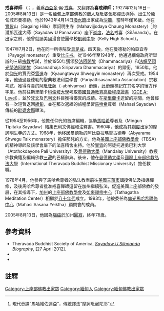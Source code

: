 {{BLPsources|time=2012-07-12T20:46:54+00:00}}
{{Infobox religious biography
|background = #FFD068 | color = black
| name        = 戒喜禪師
| title       = [[至上大哲士|至上大哲士]]Agga Maha Pandita
| dharma name = 戒喜（Sīlānanda,{{my|သီလာနန္ဒ}}）
| birth_name  =
| birth_date  = 1927年12月16日
| birth_place = {{MMR-1824}}[[曼德勒|曼德勒]]
| death_date = {{death date and age|2005|8|13|1927|12|16}}
| death_place = {{USA}}[[加州|加州]]
| death_cause = [[腦癌|腦癌]]
| nationality = {{MMR-1988}}
| religion = [[佛教|佛教]]
| school = [[上座部|上座部]]雪進派
| education  = [[科倫坡大學|科倫坡大學]]
}}
{{上座部佛教}}{{缅甸人名|吴}}
'''戒喜禪師''' （{{lang-my|သီလာနန္ဒ|Sīlānanda}}；{{lang-en|Sayādaw U Sīlānanda}}，義爲[[西亞多|西亞多]]·吳·[[尸羅|戒]][[難陀|喜]]，又翻譯為'''喜戒禪師'''；1927年12月16日－2005年8月13日）是一名[[緬甸|緬甸]][[上座部佛教|上座部佛教]]的[[僧人|僧人]]及[[毗婆舍那|毗婆舍那]]禪法導師。出生於緬甸城市曼德勒，他於1943年4月14日[[潑水節|潑水節]]出家成為[[沙彌|沙彌]]，當時年僅16歲。他在[[實皆|實皆]]山（Sagaing Hills）摩訶明生寺（Mahavijjodaya Chaung Monastery）<ref>現代音譯“馬哈維佐達亞”，傳統譯法“摩訶毗阇陀耶”</ref>的潘那瓦達大師（Sayadaw U Pannavata）座下[[剃度|剃度]]，[[法名|法名]]戒喜（Sīlānanda）。在出家之前，他曾就讀美國浸會使團學校[[凱利中學|凱利中學]]（Kelly High School）。

1947年7月2日，他在同一所寺院受[[具足戒|具足戒]]，四天後，他在曼德勒的帕亞宜寺（Payagyi monastery）重受[[比丘戒|比丘戒]]。從1946年至1948年，他通過緬甸政府所舉辦的三級[[宗教|宗教]]考試，並於1950年獲頒發[[法阿闍黎|法阿闍黎]]（Dhammacariya）和[[法幢至頂光榮法阿闍黎|法幢至頂光榮法阿闍黎]]（Sasanadhaja Siripavara Dhammacariya）的頭銜。1950年，他於[[仰光|仰光]]的賈兜亞[[雪進|雪進]]寺（Kyaungtawya Shwegyin monastery）再次受戒。1954年，他通過曼德勒的聖典教法利益學會（Pariyattisasanahita Association）宗教考試，獲得尊貴的[[阿毗旺薩|阿毗旺薩]]（-abhivamsa）銜頭，此銜頭標記在其名字的後方作字尾。他前往斯里蘭卡[[科倫坡大學|科倫坡大學]]考取[[英國普通教育高級程度證書|英國普通教育高級程度證書]]（[[GCE_A-Level|GCE A-Level]]），並於[[梵文|梵文]]及[[巴利文|巴利文]]科目獲得優異的成績。在[[斯里蘭卡|斯里蘭卡]]逗留的期間，他曾經有一次短暫返回[[緬甸|緬甸]]，並在那次返緬的旅程學習[[馬哈希|馬哈希]]尊者（Mahasi Sayadaw）傳統的[[毗婆舍那|毗婆舍那]]禪法。

從1954至1956年，他擔任仰光{{le|第六次佛典結集|Sixth Buddhist council}}的首席編輯，協助[[馬哈希|馬哈希]]尊者及{{le|明昆西亞多|Mingun Sayadaw|明昆持三藏尊者}}（Mingun Tipitaka Sayadaw）結集巴利文佛經和注釋書。1960年，他成為其[[剃度|剃度]]出家的摩訶明生寺的[[方丈|方丈]]。1968年，他移居[[曼德勒|曼德勒]]的阿比亞拉瑪雪古德寺（Abyarama Shwegu Taik monastery）擔任那兒的方丈。他為[[美國上座部佛教學會|美國上座部佛教學會]]（TBSA）的精神導師及該學會屬下的法喜精舍主持。他於[[實皆|實皆]]的阿徒托達勇巴利大學（Atothokdayone Pali University）及[[曼德勒大學|曼德勒大學]]（Mandalay University）教授佛教典籍及編輯佛教[[三藏|三藏]]的巴緬辭典。後來，他在[[曼德勒大學|曼德勒大學]]及[[國際上座部佛教弘法大學|國際上座部佛教弘法大學]]（International Theravada Buddhist Missionary University）擔任教職。

1978年4月，他參與了馬哈希尊者的弘法教團前往[[美國|美國]][[三藩市|三藩市]]講授佛法及指導禪修，及後馬哈希尊者批准戒喜禪師逗留在加州繼續弘法，促進美國上座部佛教的發展，在其指導下，[[加州|加州]]的[[上座部佛教學會|上座部佛教學會]]及[[如來禪修中心|如來禪修中心]]（Tathagatha Meditation Center）相繼於[[八十年代|八十年代]]成立。1993年，他被委任為[[仰光|仰光]][[馬哈希禪修中心|馬哈希禪修中心]]（Mahasi Sasana Yeiktha）顧問會的成員。

2005年8月13日，他因為[[腦癌|腦癌]]於加州[[圓寂|圓寂]]，終年78歲。

==參考資料==
*Theravada Buddhist Society of America, ''[https://web.archive.org/web/20120714063048/http://www.tbsa.org/articles/SayadawUSilanandaBio.html Sayadaw U Silananda Biography]'', [27 April 2012].
*{{cite news|url=http://www.buddhistchannel.tv/index.php?id=9,1559,0,0,1,0|title=World renowned Theravada teacher passes away|date=15 August 2005|work=The Buddhist Channel|accessdate=27 April 2012|archive-date=2021-01-15|archive-url=https://web.archive.org/web/20210115175927/https://buddhistchannel.tv/index.php?id=9,1559,0,0,1,0|dead-url=no}}
*{{cite web|url=http://www.tbsa.org/articles/SayadawUSilanandaBio.html|title=Sayadaw U Silananda|work=Theravada Buddhist Society of America|accessdate=27 April 2012|archive-url=https://web.archive.org/web/20120714063048/http://www.tbsa.org/articles/SayadawUSilanandaBio.html|archive-date=2012-07-14|dead-url=yes}}
==註釋==
{{notelist}}

[[Category:上座部佛教出家眾|Category:上座部佛教出家眾]]
[[Category:緬甸人|Category:緬甸人]]
[[Category:緬甸佛教出家眾|Category:緬甸佛教出家眾]]